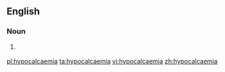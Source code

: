 ==English==

===Noun===
{{en-noun|s|-}}

# {{medical}} {{alternative spelling of|hypocalcemia}}

[[pl:hypocalcaemia]]
[[ta:hypocalcaemia]]
[[vi:hypocalcaemia]]
[[zh:hypocalcaemia]]